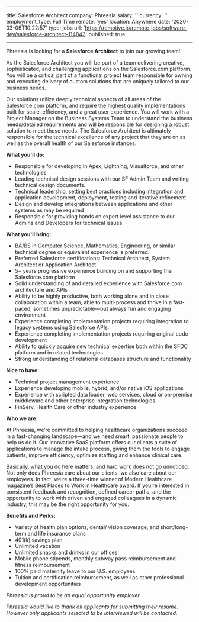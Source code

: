 
---
title: Salesforce Architect
company: Phreesia
salary: ''
currency: ''
employment_type: Full Time
remote: 'yes'
location: Anywhere
date: '2020-03-06T10:22:57'
type: jobs
url: 'https://remotive.io/remote-jobs/software-dev/salesforce-architect-114843'
published: true

---

Phreesia is looking for a **Salesforce Architect** to join our growing team!

As the Salesforce Architect you will be part of a team delivering creative, sophisticated, and challenging applications on the Salesforce.com platform. You will be a critical part of a functional project team responsible for owning and executing delivery of custom solutions that are uniquely tailored to our business needs.

Our solutions utilize deeply technical aspects of all areas of the Salesforce.com platform, and require the highest quality implementations built for scale, efficiency, and a great user experience. You will work with a Project Manager on the Business Systems Team to understand the business needs/detailed requirements and will be responsible for designing a robust solution to meet those needs. The Salesforce Architect is ultimately responsible for the technical excellence of any project that they are on as well as the overall health of our Salesforce instances.

**What you'll do:**

*   Responsible for developing in Apex, Lightning, Visualforce, and other technologies
*   Leading technical design sessions with our SF Admin Team and writing technical design documents.
*   Technical leadership, setting best practices including integration and application development, deployment, testing and iterative refinement
*   Design and develop integrations between applications and other systems as may be required
*   Responsible for providing hands on expert level assistance to our Admins and Developers for technical issues.

**What you'll bring:**

*   BA/BS in Computer Science, Mathematics, Engineering, or similar technical degree or equivalent experience is preferred.
*   Preferred Salesforce certifications: Technical Architect, System Architect or Application Architect
*   5+ years progressive experience building on and supporting the Salesforce.com platform
*   Solid understanding of and detailed experience with Salesforce.com architecture and APIs
*   Ability to be highly productive, both working alone and in close collaboration within a team, able to multi-process and thrive in a fast-paced, sometimes unpredictable—but always fun and engaging environment
*   Experience completing implementation projects requiring integration to legacy systems using Salesforce APIs.
*   Experience completing implementation projects requiring original code development
*   Ability to quickly acquire new technical expertise both within the SFDC platform and in related technologies
*   Strong understanding of relational databases structure and functionality

**Nice to have:**

*   Technical project management experience
*   Experience developing mobile, hybrid, and/or native iOS applications
*   Experience with scripted data loader, web services, cloud or on-premise middleware and other enterprise integration technologies.
*   FinServ, Health Care or other industry experience

**Who we are:**

At Phreesia, we’re committed to helping healthcare organizations succeed in a fast-changing landscape—and we need smart, passionate people to help us do it. Our innovative SaaS platform offers our clients a suite of applications to manage the intake process, giving them the tools to engage patients, improve efficiency, optimize staffing and enhance clinical care.

Basically, what you do here matters, and hard work does not go unnoticed. Not only does Phreesia care about our clients, we also care about our employees. In fact, we’re a three-time winner of Modern Healthcare magazine’s Best Places to Work in Healthcare award. If you’re interested in consistent feedback and recognition, defined career paths, and the opportunity to work with driven and engaged colleagues in a dynamic industry, this may be the right opportunity for you. 

**Benefits and Perks:**

*   Variety of health plan options, dental/ vision coverage, and short/long-term and life insurance plans
*   401(k) savings plan
*   Unlimited vacation
*   Unlimited snacks and drinks in our offices
*   Mobile phone stipends, monthly subway pass reimbursement and fitness reimbursement
*   100% paid maternity leave to our U.S. employees
*   Tuition and certification reimbursement, as well as other professional development opportunities

  
_Phreesia is proud to be an equal opportunity employer._

_Phreesia would like to thank all applicants for submitting their resume. However only applicants selected to be interviewed will be contacted._
